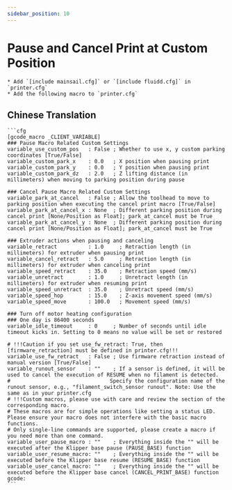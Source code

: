 ```yaml
---
sidebar_position: 10
---
```


# Pause and Cancel Print at Custom Position

    * Add `[include mainsail.cfg]` or `[include fluidd.cfg]` in `printer.cfg`
    * Add the following macro to `printer.cfg`

## Chinese Translation

    ```cfg
    [gcode_macro _CLIENT_VARIABLE]
    ### Pause Macro Related Custom Settings
    variable_use_custom_pos   : False ; Whether to use x, y custom parking coordinates [True/False]
    variable_custom_park_x    : 0.0   ; X position when pausing print
    variable_custom_park_y    : 0.0   ; Y position when pausing print
    variable_custom_park_dz   : 2.0   ; Z lifting distance (in millimeters) when moving to parking position during pause

    ### Cancel Pause Macro Related Custom Settings
    variable_park_at_cancel   : False ; Allow the toolhead to move to parking position when executing the cancel print macro [True/False]
    variable_park_at_cancel_x : None  ; Different parking position during cancel print [None/Position as Float]; park_at_cancel must be True
    variable_park_at_cancel_y : None  ; Different parking position during cancel print [None/Position as Float]; park_at_cancel must be True

    ### Extruder actions when pausing and canceling
    variable_retract          : 1.0     ; Retraction length (in millimeters) for extruder when pausing print
    variable_cancel_retract   : 5.0     ; Retraction length (in millimeters) for extruder when canceling print
    variable_speed_retract    : 35.0    ; Retraction speed (mm/s)
    variable_unretract        : 1.0     ; Unretract length (in millimeters) for extruder when resuming print
    variable_speed_unretract  : 35.0    ; Unretract speed (mm/s)
    variable_speed_hop        : 15.0    ; Z-axis movement speed (mm/s)
    variable_speed_move       : 100.0   ; Movement speed (mm/s)

    ### Turn off motor heating configuration
    ### One day is 86400 seconds
    variable_idle_timeout     : 0     ; Number of seconds until idle timeout kicks in. Setting to 0 means no value will be set or restored

    # !!!Caution if you set use_fw_retract: True, then [firmware_retraction] must be defined in printer.cfg!!!
    variable_use_fw_retract   : False ; Use firmware retraction instead of manual version [True/False]
    variable_runout_sensor    : ""    ; If a sensor is defined, it will be used to cancel the execution of RESUME when no filament is detected.
    #                                Specify the configuration name of the runout sensor, e.g., "filament_switch_sensor runout". Note: Use the same as in your printer.cfg
    # !!!Custom macros, please use with care and review the section of the corresponding macro.
    # These macros are for simple operations like setting a status LED. Please ensure your macro does not interfere with the basic macro functions.
    # Only single-line commands are supported, please create a macro if you need more than one command.
    variable_user_pause_macro : ""    ; Everything inside the "" will be executed after the Klipper base pause (PAUSE_BASE) function
    variable_user_resume_macro: ""    ; Everything inside the "" will be executed before the Klipper base resume (RESUME_BASE) function
    variable_user_cancel_macro: ""    ; Everything inside the "" will be executed before the Klipper base cancel (CANCEL_PRINT_BASE) function
    gcode:
    ```
